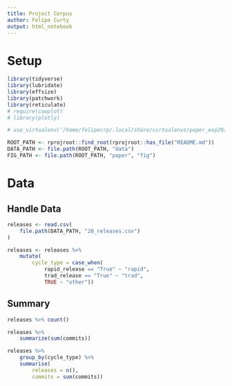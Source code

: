 ```yaml
---
title: Project Corpus
author: Felipe Curty
output: html_notebook
---
```


# Setup
```r
library(tidyverse)
library(lubridate)
library(effsize)
library(patchwork)
library(reticulate)
# require(cowplot)
# library(plotly)

# use_virtualenv('/home/felipecrp/.local/share/virtualenvs/paper_exp2022colab-BDsA1oWT')

ROOT_PATH <- rprojroot::find_root(rprojroot::has_file("README.md"))
DATA_PATH <- file.path(ROOT_PATH, "data")
FIG_PATH <- file.path(ROOT_PATH, "paper", "fig")
```

# Data

## Handle Data
```r
releases <- read.csv(
    file.path(DATA_PATH, "20_releases.csv")
)

releases <- releases %>%
    mutate(
        cycle_type = case_when(
            rapid_release == "True" ~ "rapid",
            trad_release == "True" ~ "trad",
            TRUE ~ "other"))
```

## Summary
```r
releases %>% count()

releases %>%
    summarize(sum(commits))

releases %>%
    group_by(cycle_type) %>%
    summarise(
        releases = n(),
        commits = sum(commits))

```

